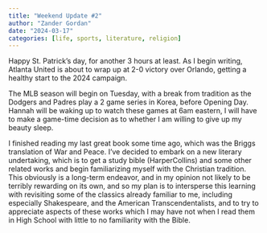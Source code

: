 ```yaml
---
title: "Weekend Update #2"
author: "Zander Gordan"
date: "2024-03-17"
categories: [life, sports, literature, religion]
---
```


Happy St. Patrick's day, for another 3 hours at least. As I begin writing, Atlanta United is about to wrap up at 2-0 victory over Orlando, getting a healthy start to the 2024 campaign.

The MLB season will begin on Tuesday, with a break from tradition as the Dodgers and Padres play a 2 game series in Korea, before Opening Day. Hannah will be waking up to watch these games at 6am eastern, I will have to make a game-time decision as to whether I am willing to give up my beauty sleep.

I finished reading my last great book some time ago, which was the Briggs translation of War and Peace. I've decided to embark on a new literary undertaking, which is to get a study bible (HarperCollins) and some other related works and begin familiarizing myself with the Christian tradition. This obviously is a long-term endeavor, and in my opinion not likely to be terribly rewarding on its own, and so my plan is to intersperse this learning with revisiting some of the classics already familiar to me, including especially Shakespeare, and the American Transcendentalists, and to try to appreciate aspects of these works which I may have not when I read them in High School with little to no familiarity with the Bible.

